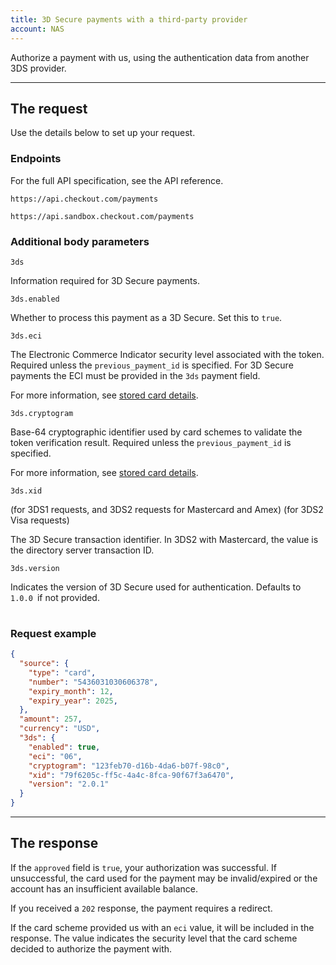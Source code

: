 ```yaml
---
title: 3D Secure payments with a third-party provider
account: NAS
---
```


Authorize a payment with us, using the authentication data from another 3DS provider.

---

## The request

Use the details below to set up your request.

### Endpoints

For the full API specification, see the <ExternalLink href="https://api-reference.checkout.com/preview/crusoe/#tag/Payments" target="_blank">API reference</ExternalLink>.

<tabs>
<tab title="Live">
<LineCodeWrapper type="post">

`https://api.checkout.com/payments`

</LineCodeWrapper>
</tab>
<tab title="Sandbox">
<LineCodeWrapper type="post">

`https://api.sandbox.checkout.com/payments`

</LineCodeWrapper>
</tab>
</tabs>

### Additional body parameters

<Table>
<TableHead headers={['Parameter', 'Descripttion']} />
<TableBody>
<TableRow>
<TableCell>

`3ds`

<StatusTag type="required" />

<TypeTag type="object" />

</TableCell>
<TableCell>

Information required for 3D Secure payments.

</TableCell>
</TableRow>
<TableRow>
<TableCell>

`3ds.enabled`

<StatusTag type="required" />

<TypeTag type="string" />

</TableCell>
<TableCell>

Whether to process this payment as a 3D Secure. Set this to `true`.

</TableCell>
</TableRow>
<TableRow>
<TableCell>

`3ds.eci`

<StatusTag type="required" />

<TypeTag type="string" />

</TableCell>
<TableCell>

The Electronic Commerce Indicator security level associated with the token. Required unless the `previous_payment_id` is specified. For 3D Secure payments the ECI must be provided in the `3ds` payment field.

<InfoBox>

For more information, see [stored card details](/payments/store-payment-details/requirements-for-stored-payment-details).

</InfoBox>

</TableCell>
</TableRow>
<TableRow>
<TableCell>

`3ds.cryptogram`

<StatusTag type="required" />

<TypeTag type="string" />

</TableCell>
<TableCell>

Base-64 cryptographic identifier used by card schemes to validate the token verification result. Required unless the `previous_payment_id` is specified.

<InfoBox>

For more information, see [stored card details](/payments/store-payment-details/requirements-for-stored-payment-details).

</InfoBox>

</TableCell>
</TableRow>
<TableRow>
<TableCell>

`3ds.xid`

<StatusTag type="required" />
(for 3DS1 requests, and 3DS2 requests for Mastercard and Amex)

<StatusTag type="optional" />
(for 3DS2 Visa requests)

<TypeTag type="string" />

</TableCell>
<TableCell>

The 3D Secure transaction identifier. In 3DS2 with Mastercard, the value is the directory server transaction ID.

</TableCell>
</TableRow>
<TableRow>
<TableCell>

`3ds.version`

<StatusTag type="required" />

<TypeTag type="string" />

</TableCell>
<TableCell>

Indicates the version of 3D Secure used for authentication. Defaults to `1.0.0 `if not provided.

</TableCell>
</TableRow>
</TableBody>
</Table>

### Request example

```json
{
  "source": {
    "type": "card",
    "number": "5436031030606378",
    "expiry_month": 12,
    "expiry_year": 2025,
  },
  "amount": 257,
  "currency": "USD",
  "3ds": {
    "enabled": true,
    "eci": "06",
    "cryptogram": "123feb70-d16b-4da6-b07f-98c0",
    "xid": "79f6205c-ff5c-4a4c-8fca-90f67f3a6470",
    "version": "2.0.1"
  }
}
```
---

## The response

If the `approved` field is `true`, your authorization was successful. If unsuccessful, the card used for the payment may be invalid/expired or the account has an insufficient available balance.

If you received a `202` response, the payment requires a redirect.

<TipBox variant="info">

If the card scheme provided us with an `eci` value, it will be included in the response. The value indicates the security level that the card scheme decided to authorize the payment with.

</TipBox>

